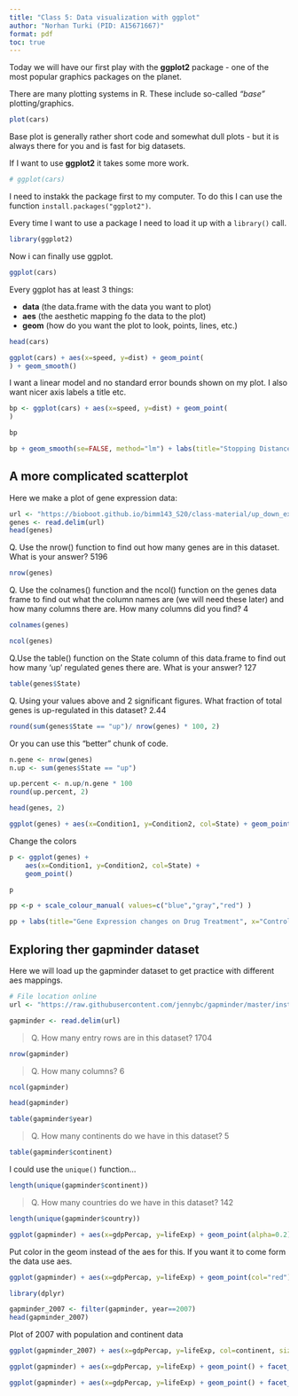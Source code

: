 ```yaml
---
title: "Class 5: Data visualization with ggplot"
author: "Norhan Turki (PID: A15671667)"
format: pdf
toc: true
---
```


Today we will have our first play with the **ggplot2** package - one of the most popular graphics packages on the planet. 

There are many plotting systems in R. These include so-called *"base"* plotting/graphics.

```r
plot(cars)
```

Base plot is generally rather short code and somewhat dull plots - but it is always there for you and is fast for big datasets. 


If I want to use **ggplot2** it takes some more work. 

```r
# ggplot(cars)
```

I need to instakk the package first to my computer. To do this I can use the function `install.packages("ggplot2")`. 

Every time I want to use a package I need to load it up with a `library()` call.


```r
library(ggplot2)
```


Now i can finally use ggplot.

```r
ggplot(cars)
```

Every ggplot has at least 3 things:

- **data** (the data.frame with the data you want to plot)
- **aes** (the aesthetic mapping fo the data to the plot)
- **geom** (how do you want the plot to look, points, lines, etc.)

```r
head(cars)
```

```r
ggplot(cars) + aes(x=speed, y=dist) + geom_point(
) + geom_smooth()
```

I want a linear model and no standard error bounds shown on my plot. I also want nicer axis labels a title etc. 

```r
bp <- ggplot(cars) + aes(x=speed, y=dist) + geom_point(
)
```
```r
bp
```
```r
bp + geom_smooth(se=FALSE, method="lm") + labs(title="Stopping Distance of Old Cars", x="Speed (MPH)", y="Distance(ft)", caption= "From the cars dataset") + theme_bw()
```










## A more complicated scatterplot

Here we make a plot of gene expression data:

```r
url <- "https://bioboot.github.io/bimm143_S20/class-material/up_down_expression.txt"
genes <- read.delim(url)
head(genes)
```

Q. Use the nrow() function to find out how many genes are in this dataset. What is your answer? 5196

```r
nrow(genes)
```

Q. Use the colnames() function and the ncol() function on the genes data frame to find out what the column names are (we will need these later) and how many columns there are. How many columns did you find? 4

```r
colnames(genes)
```
```r
ncol(genes)
```

Q.Use the table() function on the State column of this data.frame to find out how many ‘up’ regulated genes there are. What is your answer? 127
```r
table(genes$State)
```
Q. Using your values above and 2 significant figures. What fraction of total genes is up-regulated in this dataset? 2.44
```r
round(sum(genes$State == "up")/ nrow(genes) * 100, 2)
```
Or you can use this "better" chunk of code.
```r
n.gene <- nrow(genes)
n.up <- sum(genes$State == "up")

up.percent <- n.up/n.gene * 100
round(up.percent, 2)
```

```r
head(genes, 2)
```

```r
ggplot(genes) + aes(x=Condition1, y=Condition2, col=State) + geom_point() 
```
Change the colors
```r
p <- ggplot(genes) + 
    aes(x=Condition1, y=Condition2, col=State) +
    geom_point() 
```
```r
p
```

```r
pp <-p + scale_colour_manual( values=c("blue","gray","red") )
```
```r
pp + labs(title="Gene Expression changes on Drug Treatment", x="Control (no drug)", y="Treatment (drug)")
```
## Exploring ther gapminder dataset

Here we will load up the gapminder dataset to get practice with different aes mappings.

```r
# File location online
url <- "https://raw.githubusercontent.com/jennybc/gapminder/master/inst/extdata/gapminder.tsv"

gapminder <- read.delim(url)
```

> Q. How many entry rows are in this dataset? 1704

```r
nrow(gapminder)
```

> Q. How many columns? 6

```r
ncol(gapminder)
```

```r
head(gapminder)
```

```r
table(gapminder$year)
```
> Q. How many continents do we have in this dataset? 5

```r
table(gapminder$continent)
```
I could use the `unique()` function...

```r
length(unique(gapminder$continent))
```

> Q. How many countries do we have in this dataset? 142

```r
length(unique(gapminder$country))
```

```r
ggplot(gapminder) + aes(x=gdpPercap, y=lifeExp) + geom_point(alpha=0.2)
```
Put color in the geom instead of the aes for this. If you want it to come form the data use aes.
```r
ggplot(gapminder) + aes(x=gdpPercap, y=lifeExp) + geom_point(col="red") 
```

```r
library(dplyr)

gapminder_2007 <- filter(gapminder, year==2007)
head(gapminder_2007)
```

Plot of 2007 with population and continent data

```r
ggplot(gapminder_2007) + aes(x=gdpPercap, y=lifeExp, col=continent, size=pop)+ geom_point(alpha=0.5)
```

```r
ggplot(gapminder) + aes(x=gdpPercap, y=lifeExp) + geom_point() + facet_wrap(~year)
```

```r
ggplot(gapminder) + aes(x=gdpPercap, y=lifeExp) + geom_point() + facet_wrap(~continent)
```


